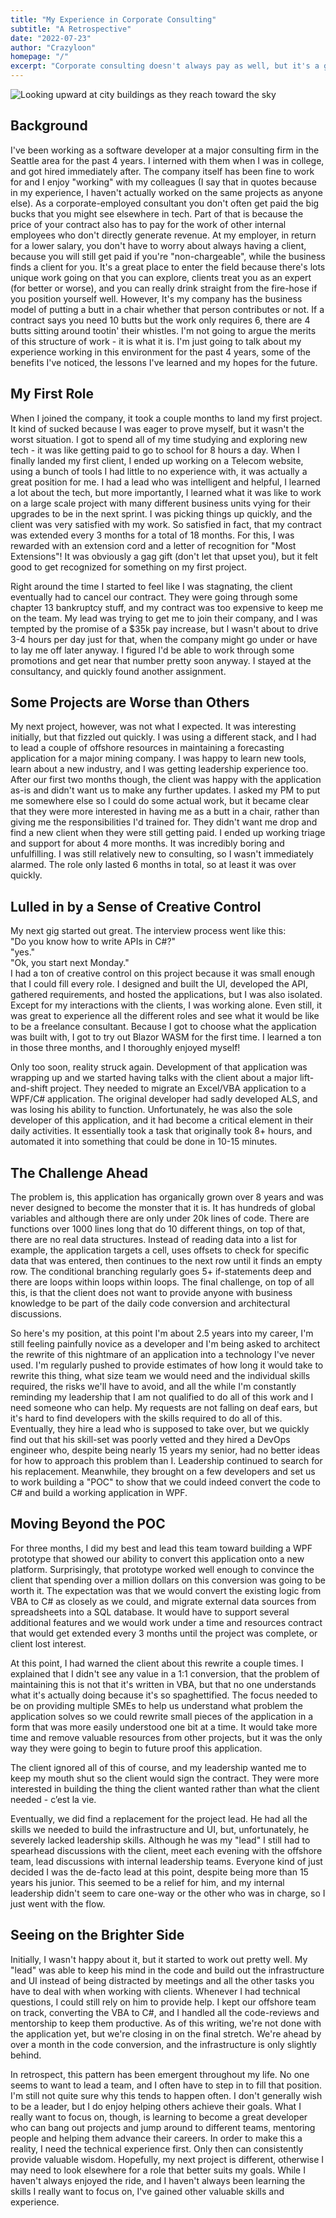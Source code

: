 ```yaml
---
title: "My Experience in Corporate Consulting"
subtitle: "A Retrospective"
date: "2022-07-23"
author: "Crazyloon"
homepage: "/"
excerpt: "Corporate consulting doesn't always pay as well, but it's a great place to start your career if you're not sure which direction you want to go. There's always another opportunity to switch gears and learn something new."
---
```


![Looking upward at city buildings as they reach toward the sky](/images/sean-pollock-city-buildings.jpg)

## Background

I've been working as a software developer at a major consulting firm in the Seattle area for the past 4 years. I interned with them when I was in college, and got hired immediately after. The company itself has been fine to work for and I enjoy "working" with my colleagues (I say that in quotes because in my experience, I haven't actually worked on the same projects as anyone else). As a corporate-employed consultant you don't often get paid the big bucks that you might see elsewhere in tech. Part of that is because the price of your contract also has to pay for the work of other internal employees who don't directly generate revenue. At my employer, in return for a lower salary, you don't have to worry about always having a client, because you will still get paid if you're "non-chargeable", while the business finds a client for you. It's a great place to enter the field because there's lots unique work going on that you can explore, clients treat you as an expert (for better or worse), and you can really drink straight from the fire-hose if you position yourself well. However, It's my company has the business model of putting a butt in a chair whether that person contributes or not. If a contract says you need 10 butts but the work only requires 6, there are 4 butts sitting around tootin' their whistles. I'm not going to argue the merits of this structure of work - it is what it is. I'm just going to talk about my experience working in this environment for the past 4 years, some of the benefits I've noticed, the lessons I've learned and my hopes for the future.

## My First Role

When I joined the company, it took a couple months to land my first project. It kind of sucked because I was eager to prove myself, but it wasn't the worst situation. I got to spend all of my time studying and exploring new tech - it was like getting paid to go to school for 8 hours a day. When I finally landed my first client, I ended up working on a Telecom website, using a bunch of tools I had little to no experience with, it was actually a great position for me. I had a lead who was intelligent and helpful, I learned a lot about the tech, but more importantly, I learned what it was like to work on a large scale project with many different business units vying for their upgrades to be in the next sprint. I was picking things up quickly, and the client was very satisfied with my work. So satisfied in fact, that my contract was extended every 3 months for a total of 18 months. For this, I was rewarded with an extension cord and a letter of recognition for "Most Extensions"! It was obviously a gag gift (don't let that upset you), but it felt good to get recognized for something on my first project.

Right around the time I started to feel like I was stagnating, the client eventually had to cancel our contract. They were going through some chapter 13 bankruptcy stuff, and my contract was too expensive to keep me on the team. My lead was trying to get me to join their company, and I was tempted by the promise of a $35k pay increase, but I wasn't about to drive 3-4 hours per day just for that, when the company might go under or have to lay me off later anyway. I figured I'd be able to work through some promotions and get near that number pretty soon anyway. I stayed at the consultancy, and quickly found another assignment.

## Some Projects are Worse than Others

My next project, however, was not what I expected. It was interesting initially, but that fizzled out quickly. I was using a different stack, and I had to lead a couple of offshore resources in maintaining a forecasting application for a major mining company. I was happy to learn new tools, learn about a new industry, and I was getting leadership experience too. After our first two months though, the client was happy with the application as-is and didn't want us to make any further updates. I asked my PM to put me somewhere else so I could do some actual work, but it became clear that they were more interested in having me as a butt in a chair, rather than giving me the responsibilities I'd trained for. They didn't want me drop and find a new client when they were still getting paid. I ended up working triage and support for about 4 more months. It was incredibly boring and unfulfilling. I was still relatively new to consulting, so I wasn't immediately alarmed. The role only lasted 6 months in total, so at least it was over quickly.

## Lulled in by a Sense of Creative Control

My next gig started out great. The interview process went like this: <br /> "Do you know how to write APIs in C#?" <br />"yes." <br />"Ok, you start next Monday." <br />I had a ton of creative control on this project because it was small enough that I could fill every role. I designed and built the UI, developed the API, gathered requirements, and hosted the applications, but I was also isolated. Except for my interactions with the clients, I was working alone. Even still, it was great to experience all the different roles and see what it would be like to be a freelance consultant. Because I got to choose what the application was built with, I got to try out Blazor WASM for the first time. I learned a ton in those three months, and I thoroughly enjoyed myself!

Only too soon, reality struck again. Development of that application was wrapping up and we started having talks with the client about a major lift-and-shift project. They needed to migrate an Excel/VBA application to a WPF/C# application. The original developer had sadly developed ALS, and was losing his ability to function. Unfortunately, he was also the sole developer of this application, and it had become a critical element in their daily activities. It essentially took a task that originally took 8+ hours, and automated it into something that could be done in 10-15 minutes.

## The Challenge Ahead

The problem is, this application has organically grown over 8 years and was never designed to become the monster that it is. It has hundreds of global variables and although there are only under 20k lines of code. There are functions over 1000 lines long that do 10 different things, on top of that, there are no real data structures. Instead of reading data into a list for example, the application targets a cell, uses offsets to check for specific data that was entered, then continues to the next row until it finds an empty row. The conditional branching regularly goes 5+ if-statements deep and there are loops within loops within loops. The final challenge, on top of all this, is that the client does not want to provide anyone with business knowledge to be part of the daily code conversion and architectural discussions.

So here's my position, at this point I'm about 2.5 years into my career, I'm still feeling painfully novice as a developer and I'm being asked to architect the rewrite of this nightmare of an application into a technology I've never used. I'm regularly pushed to provide estimates of how long it would take to rewrite this thing, what size team we would need and the individual skills required, the risks we'll have to avoid, and all the while I'm constantly reminding my leadership that I am not qualified to do all of this work and I need someone who can help. My requests are not falling on deaf ears, but it's hard to find developers with the skills required to do all of this. Eventually, they hire a lead who is supposed to take over, but we quickly find out that his skill-set was poorly vetted and they hired a DevOps engineer who, despite being nearly 15 years my senior, had no better ideas for how to approach this problem than I. Leadership continued to search for his replacement. Meanwhile, they brought on a few developers and set us to work building a "POC" to show that we could indeed convert the code to C# and build a working application in WPF.

## Moving Beyond the POC

For three months, I did my best and lead this team toward building a WPF prototype that showed our ability to convert this application onto a new platform. Surprisingly, that prototype worked well enough to convince the client that spending over a million dollars on this conversion was going to be worth it. The expectation was that we would convert the existing logic from VBA to C# as closely as we could, and migrate external data sources from spreadsheets into a SQL database. It would have to support several additional features and we would work under a time and resources contract that would get extended every 3 months until the project was complete, or client lost interest.

At this point, I had warned the client about this rewrite a couple times. I explained that I didn't see any value in a 1:1 conversion, that the problem of maintaining this is not that it's written in VBA, but that no one understands what it's actually doing because it's so spaghettified. The focus needed to be on providing multiple SMEs to help us understand what problem the application solves so we could rewrite small pieces of the application in a form that was more easily understood one bit at a time. It would take more time and remove valuable resources from other projects, but it was the only way they were going to begin to future proof this application.

The client ignored all of this of course, and my leadership wanted me to keep my mouth shut so the client would sign the contract. They were more interested in building the thing the client wanted rather than what the client needed - c’est la vie.

Eventually, we did find a replacement for the project lead. He had all the skills we needed to build the infrastructure and UI, but, unfortunately, he severely lacked leadership skills. Although he was my "lead" I still had to spearhead discussions with the client, meet each evening with the offshore team, lead discussions with internal leadership teams. Everyone kind of just decided I was the de-facto lead at this point, despite being more than 15 years his junior. This seemed to be a relief for him, and my internal leadership didn't seem to care one-way or the other who was in charge, so I just went with the flow.

## Seeing on the Brighter Side

Initially, I wasn't happy about it, but it started to work out pretty well. My "lead" was able to keep his mind in the code and build out the infrastructure and UI instead of being distracted by meetings and all the other tasks you have to deal with when working with clients. Whenever I had technical questions, I could still rely on him to provide help. I kept our offshore team on track, converting the VBA to C#, and I handled all the code-reviews and mentorship to keep them productive. As of this writing, we're not done with the application yet, but we're closing in on the final stretch. We're ahead by over a month in the code conversion, and the infrastructure is only slightly behind.

In retrospect, this pattern has been emergent throughout my life. No one seems to want to lead a team, and I often have to step in to fill that position. I'm still not quite sure why this tends to happen often. I don't generally wish to be a leader, but I do enjoy helping others achieve their goals. What I really want to focus on, though, is learning to become a great developer who can bang out projects and jump around to different teams, mentoring people and helping them advance their careers. In order to make this a reality, I need the technical experience first. Only then can consistently provide valuable wisdom. Hopefully, my next project is different, otherwise I may need to look elsewhere for a role that better suits my goals. While I haven't always enjoyed the ride, and I haven't always been learning the skills I really want to focus on, I've gained other valuable skills and experience.
